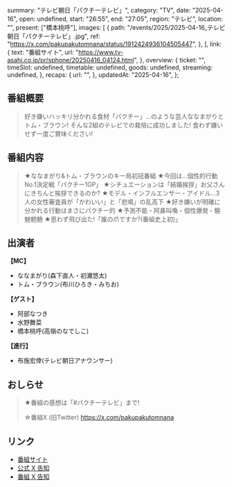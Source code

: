   summary: "テレビ朝日「パクチーテレビ」",
  category: "TV",
  date: "2025-04-16",
  open: undefined,
  start: "26:55",
  end: "27:05",
  region: "テレビ",
  location: "",
  present: ["橋本桃呼"],
  images: [
    {
      path: "/events/2025/2025-04-16_テレビ朝日「パクチーテレビ」.jpg",
      ref: "https://x.com/pakupakutomnana/status/1912424936104505447",
    },
  ],
  link: {
    text: "番組サイト",
    url: "https://www.tv-asahi.co.jp/pr/sphone/20250416_04124.html",
  },
  overview: {
    ticket: "",
    timeSlot: undefined,
    timetable: undefined,
    goods: undefined,
    streaming: undefined,
  },
  recaps: {
    url: "",
  },
  updatedAt: "2025-04-16",
};

## 番組概要

> 好き嫌いハッキリ分かれる食材「パクチー」…のような芸人ななまがりとトム・ブラウン!
> そんな2組のテレビでの栽培に成功しました!
> 食わず嫌いせず一度ご賞味ください!

## 番組内容

> ★ななまがり&トム・ブラウンのキー局初冠番組
> ★今回は…個性的行動No.1決定戦「パクチー1GP」
> ★シチュエーションは「結婚挨拶」お父さんにきちんと挨拶できるのか?
> ★モデル・インフルエンサー・アイドル…3人の女性審査員が「かわいい」と「悲鳴」の乱高下
> ★好き嫌いが明確に分かれる行動はまさにパクチー的
> ★予測不能・阿鼻叫喚・個性爆発・魑魅魍魎
> ★思わず飛び出た!「誰の爪ですか?(番組史上初)」

## 出演者

**【MC】**

- ななまがり(森下直人・初瀬悠太)
- トム・ブラウン(布川ひろき・みちお)

**【ゲスト】**

- 阿部なつき
- 水野舞菜
- 橋本桃呼(高嶺のなでしこ)

**【進行】**

- 布施宏倖(テレビ朝日アナウンサー)

## おしらせ

> ★番組の感想は「#パクチーテレビ」まで!
>
> ☆番組X (旧Twitter) https://x.com/pakupakutomnana

## リンク

- [番組サイト](https://www.tv-asahi.co.jp/pr/sphone/20250416_04124.html)
- [公式 X 告知](https://x.com/takanenofficial/status/1912362890386108914)
- [番組 X 告知](https://x.com/pakupakutomnana/status/1912424936104505447)
